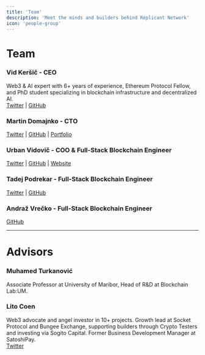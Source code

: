 ```yaml
---
title: 'Team'
description: 'Meet the minds and builders behind Replicant Network'
icon: 'people-group'
---
```


# Team

### **Vid Keršič** - CEO  
Web3 & AI expert with 6+ years of experience, Ethereum Protocol Fellow, and PhD student specializing in blockchain infrastructure and decentralized AI.  
[Twitter](https://twitter.com/vidkersic) | [GitHub](https://github.com/Vid201)

### **Martin Domajnko** - CTO  
[Twitter](https://x.com/MartinesXD) | [GitHub](https://github.com/martines3000) | [Portfolio](https://portfolio.skippy-ai.com/)

### **Urban Vidovič** - COO & Full-Stack Blockchain Engineer  
[Twitter](https://x.com/pseudourban) | [GitHub](https://github.com/pseudobun) | [Website](https://pseudobun.dev)

### **Tadej Podrekar** - Full-Stack Blockchain Engineer  
[Twitter](https://x.com/tadej_p) | [GitHub](https://github.com/tadejpodrekar)

### **Andraž Vrečko** - Full-Stack Blockchain Engineer  
[GitHub](https://github.com/andyv09)

---

# Advisors

### **Muhamed Turkanović**  
Associate Professor at University of Maribor, Head of R&D at Blockchain Lab:UM.


### **Lito Coen**  
Web3 advocate and angel investor in 10+ projects. Growth lead at Socket Protocol and Bungee Exchange, supporting builders through Crypto Testers and investing via Sogito Capital. Former Business Development Manager at SatoshiPay.  
[Twitter](https://twitter.com/litocoen)